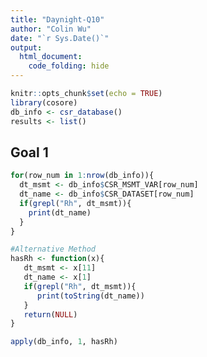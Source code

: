 ```yaml
---
title: "Daynight-Q10"
author: "Colin Wu"
date: "`r Sys.Date()`"
output: 
  html_document:
    code_folding: hide
---
```


```r
knitr::opts_chunk$set(echo = TRUE)
library(cosore)
db_info <- csr_database()
results <- list()
```
## Goal 1
```r
for(row_num in 1:nrow(db_info)){
  dt_msmt <- db_info$CSR_MSMT_VAR[row_num]
  dt_name <- db_info$CSR_DATASET[row_num]
  if(grepl("Rh", dt_msmt)){
    print(dt_name)
  }
}

#Alternative Method
hasRh <- function(x){
   dt_msmt <- x[11]
   dt_name <- x[1]
   if(grepl("Rh", dt_msmt)){
      print(toString(dt_name))
   }
   return(NULL)
}

apply(db_info, 1, hasRh)
```

